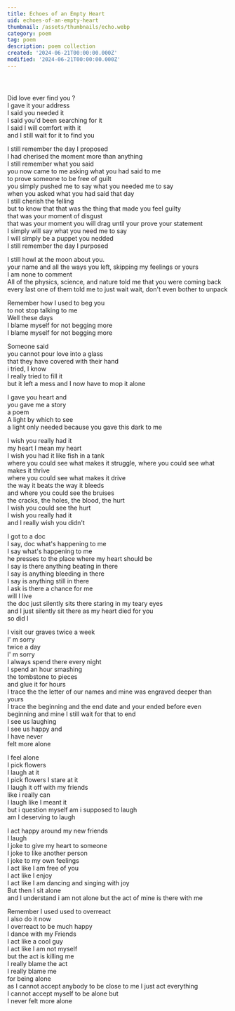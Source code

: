 ```yaml
---
title: Echoes of an Empty Heart
uid: echoes-of-an-empty-heart
thumbnail: /assets/thumbnails/echo.webp
category: poem
tag: poem 
description: poem collection
created: '2024-06-21T00:00:00.000Z'
modified: '2024-06-21T00:00:00.000Z'
---
```

<YouTubeVideo videoId="EW0xn64g6n0" />

```



```

Did love ever find you ?  
I gave it your address  
I said you needed it  
I said you'd been searching for it  
I said I will comfort with it  
and I still wait for it to find you  


I still remember the day  I proposed   
I had cherised the moment more than anything   
I still remember what you said   
you now came to me asking what you had said to me   
to prove someone to be free of guilt   
you simply pushed me to say what you needed me to say   
when you asked what you had said that day   
I still cherish the felling   
but to know that that was the thing that made you feel guilty   
that was your moment of disgust   
that was your moment you will drag until your prove your statement   
I simply will say what you need me to say   
I will simply  be a puppet you nedded   
I still remember the day I purposed    

I still howl at the moon about you.  
your name and all the ways you left, skipping my feelings or yours  
I am none to comment  
All of the physics, science, and nature told me that you were coming back  
every last one of them told me to just wait wait, don't even bother to unpack  

Remember how I used to beg you  
to not stop talking to me  
Well these days  
I blame myself for not begging more  
I blame myself for not begging more  

Someone said  
you cannot pour love into a glass  
that they have covered with their hand  
i tried, I know  
I really tried to fill it  
but it left a mess and I now have to mop it alone  

I gave you heart and  
you gave me a story  
a poem  
A light by which to see  
a light only needed because you gave this dark to me  

I wish you really had it  
my heart I mean my heart  
I wish you had it like fish in a tank  
where you could see what makes it struggle, where you could see what makes it thrive  
where you could see what makes it drive  
the way it beats the way it bleeds  
and where you could see the bruises  
the cracks, the holes, the blood, the hurt  
I wish you could see the hurt  
I wish you really had it  
and I really wish you didn't  

I got to a doc  
I say, doc what's happening to me  
I say what's happening to me  
he presses to the place where my heart should be  
I say is there anything beating in there  
I say is anything bleeding in there  
I say is anything still in there  
I ask is there a chance for me  
will I live  
the doc just silently sits there staring in my teary eyes  
and I just silently sit there as my heart died for you  
so did I  

I visit our graves twice a week  
I' m sorry  
twice a day  
I' m sorry  
I always spend there every night  
I spend an hour smashing  
the tombstone to pieces  
and glue it for hours  
I trace the the letter of our names and mine was engraved deeper than yours  
I trace the beginning and the end date and your ended before even beginning  and mine I still wait for that to end  
I see us laughing  
I see us happy and  
I have never  
felt more alone  

I feel alone  
I pick flowers  
I laugh at it  
I pick flowers I stare at it  
I laugh it off with my friends  
like i really can  
I laugh like I meant it  
but i question myself am i supposed to laugh  
am I deserving to laugh  

I act happy around my new friends  
I laugh  
I joke to give my heart to someone  
I joke to like another person  
I joke to my own feelings  
I act like I am free of you  
I act like I enjoy  
I act like I am dancing and singing with joy  
But then I sit alone  
and  I understand i am not alone but the act of mine is there with me  

Remember I used used to overreact  
I also do it now  
I overreact to be much happy  
I dance with my Friends  
I act like a cool guy  
I act like I am not myself  
but the act is killing me  
I really blame the act  
I really blame me  
for being alone  
as I cannot accept anybody to be close to me I just act everything  
I cannot accept myself to be alone but  
I never felt more alone
